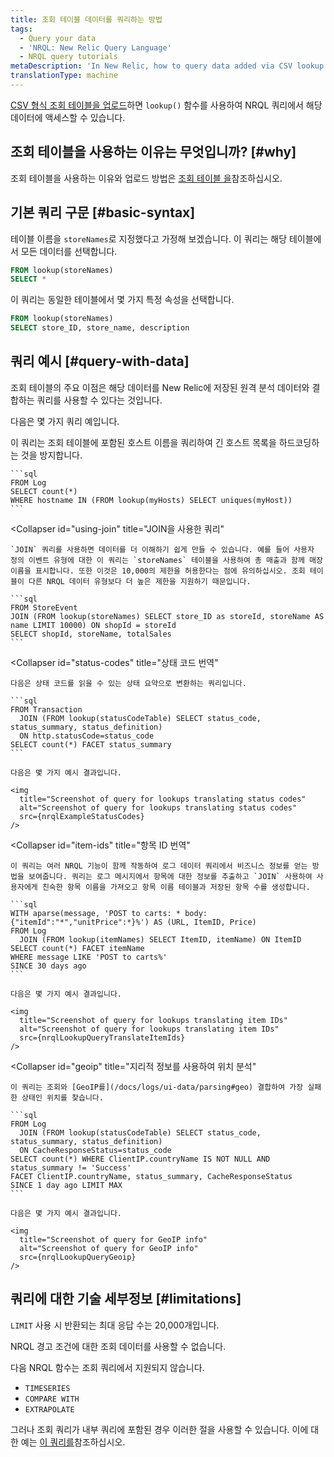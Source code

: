 ```yaml
---
title: 조회 테이블 데이터를 쿼리하는 방법
tags:
  - Query your data
  - 'NRQL: New Relic Query Language'
  - NRQL query tutorials
metaDescription: 'In New Relic, how to query data added via CSV lookup tables.'
translationType: machine
---
```





[CSV 형식 조회 테이블을 업로드](/docs/logs/ui-data/lookup-tables-ui)하면 `lookup()` 함수를 사용하여 NRQL 쿼리에서 해당 데이터에 액세스할 수 있습니다.

## 조회 테이블을 사용하는 이유는 무엇입니까? [#why]

조회 테이블을 사용하는 이유와 업로드 방법은 [조회 테이블 을](/docs/logs/ui-data/lookup-tables-ui)참조하십시오.

## 기본 쿼리 구문 [#basic-syntax]

테이블 이름을 `storeNames`로 지정했다고 가정해 보겠습니다. 이 쿼리는 해당 테이블에서 모든 데이터를 선택합니다.

```sql
FROM lookup(storeNames) 
SELECT *
```

이 쿼리는 동일한 테이블에서 몇 가지 특정 속성을 선택합니다.

```sql
FROM lookup(storeNames) 
SELECT store_ID, store_name, description
```

## 쿼리 예시 [#query-with-data]

조회 테이블의 주요 이점은 해당 데이터를 New Relic에 저장된 원격 분석 데이터와 결합하는 쿼리를 사용할 수 있다는 것입니다.

다음은 몇 가지 쿼리 예입니다.

<CollapserGroup>
  <Collapser
    id="avoid-hardcording"
    title="긴 호스트 목록을 하드코딩하지 마십시오."
  >
    이 쿼리는 조회 테이블에 포함된 호스트 이름을 쿼리하여 긴 호스트 목록을 하드코딩하는 것을 방지합니다.

    ```sql
    FROM Log 
    SELECT count(*)
    WHERE hostname IN (FROM lookup(myHosts) SELECT uniques(myHost))
    ```
  </Collapser>

  <Collapser
    id="using-join"
    title="JOIN을 사용한 쿼리"
  >
    `JOIN` 쿼리를 사용하면 데이터를 더 이해하기 쉽게 만들 수 있습니다. 예를 들어 사용자 정의 이벤트 유형에 대한 이 쿼리는 `storeNames` 테이블을 사용하여 총 매출과 함께 매장 이름을 표시합니다. 또한 이것은 10,000의 제한을 허용한다는 점에 유의하십시오. 조회 테이블이 다른 NRQL 데이터 유형보다 더 높은 제한을 지원하기 때문입니다.

    ```sql
    FROM StoreEvent 
    JOIN (FROM lookup(storeNames) SELECT store_ID as storeId, storeName AS name LIMIT 10000) ON shopId = storeId 
    SELECT shopId, storeName, totalSales
    ```
  </Collapser>

  <Collapser
    id="status-codes"
    title="상태 코드 번역"
  >
    다음은 상태 코드를 읽을 수 있는 상태 요약으로 변환하는 쿼리입니다.

    ```sql
    FROM Transaction 
      JOIN (FROM lookup(statusCodeTable) SELECT status_code, status_summary, status_definition)
      ON http.statusCode=status_code
    SELECT count(*) FACET status_summary
    ```

    다음은 몇 가지 예시 결과입니다.

    <img
      title="Screenshot of query for lookups translating status codes"
      alt="Screenshot of query for lookups translating status codes"
      src={nrqlExampleStatusCodes}
    />
  </Collapser>

  <Collapser
    id="item-ids"
    title="항목 ID 번역"
  >
    이 쿼리는 여러 NRQL 기능이 함께 작동하여 로그 데이터 쿼리에서 비즈니스 정보를 얻는 방법을 보여줍니다. 쿼리는 로그 메시지에서 항목에 대한 정보를 추출하고 `JOIN` 사용하여 사용자에게 친숙한 항목 이름을 가져오고 항목 이름 테이블과 저장된 항목 수를 생성합니다.

    ```sql
    WITH aparse(message, 'POST to carts: * body: {"itemId":"*","unitPrice":*}%') AS (URL, ItemID, Price)
    FROM Log 
      JOIN (FROM lookup(itemNames) SELECT ItemID, itemName) ON ItemID
    SELECT count(*) FACET itemName 
    WHERE message LIKE 'POST to carts%'
    SINCE 30 days ago
    ```

    다음은 몇 가지 예시 결과입니다.

    <img
      title="Screenshot of query for lookups translating item IDs"
      alt="Screenshot of query for lookups translating item IDs"
      src={nrqlLookupQueryTranslateItemIds}
    />
  </Collapser>

  <Collapser
    id="geoip"
    title="지리적 정보를 사용하여 위치 분석"
  >
    이 쿼리는 조회와 [GeoIP를](/docs/logs/ui-data/parsing#geo) 결합하여 가장 실패한 상태인 위치를 찾습니다.

    ```sql
    FROM Log 
      JOIN (FROM lookup(statusCodeTable) SELECT status_code, status_summary, status_definition)
      ON CacheResponseStatus=status_code
    SELECT count(*) WHERE ClientIP.countryName IS NOT NULL AND status_summary != 'Success'
    FACET ClientIP.countryName, status_summary, CacheResponseStatus
    SINCE 1 day ago LIMIT MAX
    ```

    다음은 몇 가지 예시 결과입니다.

    <img
      title="Screenshot of query for GeoIP info"
      alt="Screenshot of query for GeoIP info"
      src={nrqlLookupQueryGeoip}
    />
  </Collapser>
</CollapserGroup>

## 쿼리에 대한 기술 세부정보 [#limitations]

`LIMIT` 사용 시 반환되는 최대 응답 수는 20,000개입니다.

NRQL 경고 조건에 대한 조회 데이터를 사용할 수 없습니다.

다음 NRQL 함수는 조회 쿼리에서 지원되지 않습니다.

* `TIMESERIES`
* `COMPARE WITH`
* `EXTRAPOLATE`

그러나 조회 쿼리가 내부 쿼리에 포함된 경우 이러한 절을 사용할 수 있습니다. 이에 대한 예는 [이 쿼리를](#item-ids)참조하십시오.